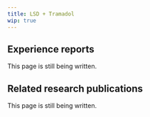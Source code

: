 ---
title: LSD + Tramadol
wip: true
---

## Experience reports

This page is still being written.

## Related research publications

This page is still being written.

